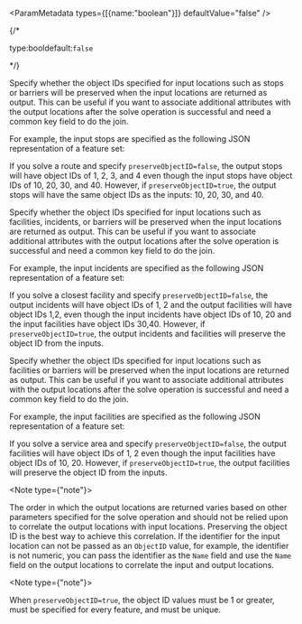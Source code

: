
<ParamMetadata types={[{name:"boolean"}]} defaultValue="false" />

{/* <p class="space-x-2"><span class="font-sm text-color-3">type:bool</span><span class="font-bold text-[#6d29cc]">default:`false`</span></p> */}

<If c={props.route}>
Specify whether the object IDs specified for input locations such as stops or barriers will be preserved when the input locations are returned as output. This can be useful if you want to associate additional attributes with the output locations after the solve operation is successful and need a common key field to do the join.

For example, the input stops are specified as the following JSON representation of a feature set:

<CodeBlock language="json" source="../../code-samples/shared/examples/input/preserveObjectID_ex.json" maxLines={20} expandable/>

If you solve a route and specify `preserveObjectID=false`, the output stops will have object IDs of 1, 2, 3, and 4 even though the input stops have object IDs of 10, 20, 30, and 40. However, if `preserveObjectID=true`, the output stops will have the same object IDs as the inputs: 10, 20, 30, and 40.

</If>

<If c={props.closestFacility}>
Specify whether the object IDs specified for input locations such as facilities, incidents, or barriers will be preserved when the input locations are returned as output. This can be useful if you want to associate additional attributes with the output locations after the solve operation is successful and need a common key field to do the join.

For example, the input incidents are specified as the following JSON representation of a feature set:

<CodeBlock language="json" source="../../code-samples/shared/examples/input/preserveObjectID_CF_ex.json" maxLines={20} expandable/>

If you solve a closest facility and specify `preserveObjectID=false`, the output incidents will have object IDs of 1, 2 and the output facilities will have object IDs 1,2, even though the input incidents have object IDs of 10, 20 and the input facilities have object IDs 30,40. However, if `preserveObjectID=true`, the output incidents and facilities will preserve the object ID from the inputs.

</If>

<If c={props.serviceArea}>
Specify whether the object IDs specified for input locations such as facilities or barriers will be preserved when the input locations are returned as output. This can be useful if you want to associate additional attributes with the output locations after the solve operation is successful and need a common key field to do the join.

For example, the input facilities are specified as the following JSON representation of a feature set:

<CodeBlock language="json" source="../../code-samples/shared/examples/input/preserveObjectID_CF_ex.json" maxLines={20} expandable/>

If you solve a service area and specify `preserveObjectID=false`, the output facilities will have object IDs of 1, 2  even though the input facilities have object IDs of 10, 20. However, if `preserveObjectID=true`, the output facilities  will preserve the object ID from the inputs.

</If>

<Note type={"note"}>

The order in which the output locations are returned varies based on other parameters specified for the solve operation and should not be relied upon to correlate the output locations with input locations. Preserving the object ID is the best way to achieve this correlation. If the identifier for the input location can not be passed as an `ObjectID` value, for example, the identifier is not numeric, you can pass the identifier as the `Name` field and use the `Name` field on the output locations to correlate the input and output locations.

</Note>

<Note type={"note"}>

When `preserveObjectID=true`, the object ID values must be 1 or greater, must be specified for every feature, and must be unique.

</Note>